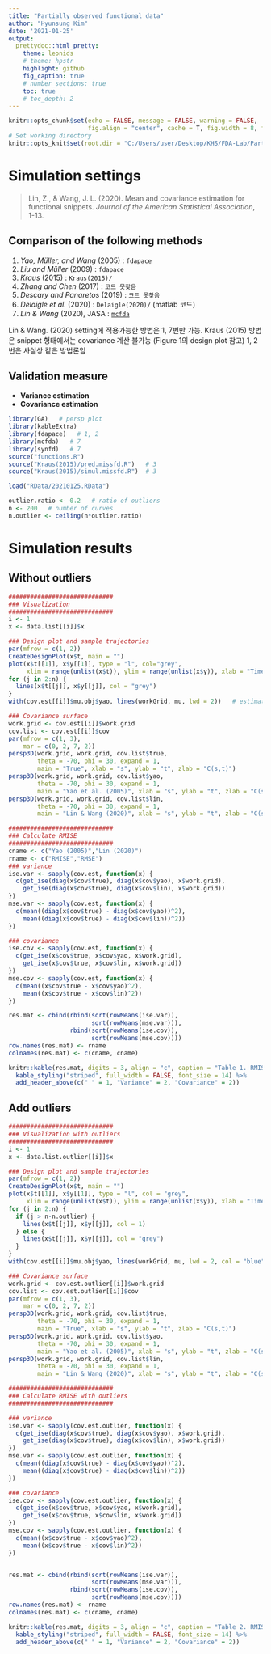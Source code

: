 ```yaml
---
title: "Partially observed functional data"
author: "Hyunsung Kim"
date: '2021-01-25'
output: 
  prettydoc::html_pretty:
    theme: leonids
    # theme: hpstr
    highlight: github
    fig_caption: true
    # number_sections: true
    toc: true
    # toc_depth: 2
---
```


<style>
  p.caption {   <!-- figure caption -->
    font-size: 0.9em;
    font-style: italic;
    color: grey;
    <!-- margin-right: 10%; -->
    <!-- margin-left: 10%;   -->
    text-align: justify;
  }
  caption {    <!-- table caption -->
    font-size: 0.9em;
    font-style: italic;
    color: grey;
    <!-- margin-right: 10%; -->
    <!-- margin-left: 10%;   -->
    text-align: justify;
  }
</style>

```r
knitr::opts_chunk$set(echo = FALSE, message = FALSE, warning = FALSE, 
                      fig.align = "center", cache = T, fig.width = 8, fig.height = 4)
# Set working directory
knitr::opts_knit$set(root.dir = "C:/Users/user/Desktop/KHS/FDA-Lab/Partial_obs")
```

# Simulation settings
> Lin, Z., & Wang, J. L. (2020). Mean and covariance estimation for functional snippets. *Journal of the American Statistical Association*, 1-13.

## Comparison of the following methods
1. *Yao, Müller, and Wang* (2005) : `fdapace`
2. *Liu and Müller* (2009) : `fdapace`
3. *Kraus* (2015) : `Kraus(2015)/`
4. *Zhang and Chen* (2017) : `코드 못찾음`
5. *Descary and Panaretos* (2019) : `코드 못찾음`
6. *Delaigle et al.* (2020) : `Delaigle(2020)/` (matlab 코드)
7. *Lin & Wang* (2020), JASA : [`mcfda`](https://github.com/linulysses/mcfda/)

Lin & Wang. (2020) setting에 적용가능한 방법은 1, 7번만 가능.
Kraus (2015) 방법은 snippet 형태에서는 covariance 계산 불가능 (Figure 1의 design plot 참고)
1, 2번은 사실상 같은 방법론임


## Validation measure
- **Variance estimation**
\begin{aligned}
  \text{RMISE} &= \sqrt{ \frac{1}{N} \sum_{i=1}^N \int_{\mathcal{T}} |\hat{\sigma}^2_X(t) - \sigma^2_X(t)|^2 dt} \\
  \text{RMSE}  &= \sqrt{ \frac{1}{N} \sum_{i=1}^N \frac{1}{\mathcal{T}} \sum_{t} |\hat{\sigma}^2_X(t) - \sigma^2_X(t)|^2}
\end{aligned}

- **Covariance estimation**
\begin{aligned}
  \text{RMISE} &= \sqrt{ \frac{1}{N} \sum_{i=1}^N \int_{\mathcal{T}}\int_{\mathcal{T}} |\hat{C}(s,t) - C(s,t)|^2 dsdt} \\
  \text{RMSE}  &= \sqrt{ \frac{1}{N} \sum_{i=1}^N \frac{1}{\mathcal{T}^2} \sum_{t} \sum_{s} |\hat{C}(s,t) - C(s,t)|^2}
\end{aligned}



```r
library(GA)   # persp plot
library(kableExtra)
library(fdapace)   # 1, 2
library(mcfda)   # 7
library(synfd)   # 7
source("functions.R")
source("Kraus(2015)/pred.missfd.R")   # 3
source("Kraus(2015)/simul.missfd.R")  # 3

load("RData/20210125.RData")

outlier.ratio <- 0.2   # ratio of outliers
n <- 200   # number of curves
n.outlier <- ceiling(n*outlier.ratio)
```


# Simulation results

## Without outliers

```r
#############################
### Visualization
#############################
i <- 1
x <- data.list[[i]]$x

### Design plot and sample trajectories
par(mfrow = c(1, 2))
CreateDesignPlot(x$t, main = "")
plot(x$t[[1]], x$y[[1]], type = "l", col="grey",
     xlim = range(unlist(x$t)), ylim = range(unlist(x$y)), xlab = "Time", ylab = "")
for (j in 2:n) {
  lines(x$t[[j]], x$y[[j]], col = "grey")
}
with(cov.est[[i]]$mu.obj$yao, lines(workGrid, mu, lwd = 2))   # estimated mean curve
```

```r
### Covariance surface
work.grid <- cov.est[[i]]$work.grid
cov.list <- cov.est[[i]]$cov
par(mfrow = c(1, 3),
    mar = c(0, 2, 7, 2))
persp3D(work.grid, work.grid, cov.list$true, 
        theta = -70, phi = 30, expand = 1,
        main = "True", xlab = "s", ylab = "t", zlab = "C(s,t)")
persp3D(work.grid, work.grid, cov.list$yao, 
        theta = -70, phi = 30, expand = 1,
        main = "Yao et al. (2005)", xlab = "s", ylab = "t", zlab = "C(s,t)")
persp3D(work.grid, work.grid, cov.list$lin, 
        theta = -70, phi = 30, expand = 1,
        main = "Lin & Wang (2020)", xlab = "s", ylab = "t", zlab = "C(s,t)")
```



```r
#############################
### Calculate RMISE
#############################
cname <- c("Yao (2005)","Lin (2020)")
rname <- c("RMISE","RMSE")
### variance
ise.var <- sapply(cov.est, function(x) {
  c(get_ise(diag(x$cov$true), diag(x$cov$yao), x$work.grid),
    get_ise(diag(x$cov$true), diag(x$cov$lin), x$work.grid))
})
mse.var <- sapply(cov.est, function(x) {
  c(mean((diag(x$cov$true) - diag(x$cov$yao))^2),
    mean((diag(x$cov$true) - diag(x$cov$lin))^2))
})

### covariance
ise.cov <- sapply(cov.est, function(x) {
  c(get_ise(x$cov$true, x$cov$yao, x$work.grid),
    get_ise(x$cov$true, x$cov$lin, x$work.grid))
})
mse.cov <- sapply(cov.est, function(x) {
  c(mean((x$cov$true - x$cov$yao)^2),
    mean((x$cov$true - x$cov$lin)^2))
})

res.mat <- cbind(rbind(sqrt(rowMeans(ise.var)), 
                       sqrt(rowMeans(mse.var))),
                 rbind(sqrt(rowMeans(ise.cov)),
                       sqrt(rowMeans(mse.cov))))
row.names(res.mat) <- rname
colnames(res.mat) <- c(cname, cname)

knitr::kable(res.mat, digits = 3, align = "c", caption = "Table 1. RMISE and RMSE for variance estimation") %>% 
  kable_styling("striped", full_width = FALSE, font_size = 14) %>% 
  add_header_above(c(" " = 1, "Variance" = 2, "Covariance" = 2))
```


## Add outliers

```r
#############################
### Visualization with outliers
#############################
i <- 1
x <- data.list.outlier[[i]]$x

### Design plot and sample trajectories
par(mfrow = c(1, 2))
CreateDesignPlot(x$t, main = "")
plot(x$t[[1]], x$y[[1]], type = "l", col = "grey",
     xlim = range(unlist(x$t)), ylim = range(unlist(x$y)), xlab = "Time", ylab = "")
for (j in 2:n) {
  if (j > n-n.outlier) {
    lines(x$t[[j]], x$y[[j]], col = 1)
  } else {
    lines(x$t[[j]], x$y[[j]], col = "grey")
  }
}
with(cov.est[[i]]$mu.obj$yao, lines(workGrid, mu, lwd = 2, col = "blue"))   # estimated mean curve
```

```r
### Covariance surface
work.grid <- cov.est.outlier[[i]]$work.grid
cov.list <- cov.est.outlier[[i]]$cov
par(mfrow = c(1, 3),
    mar = c(0, 2, 7, 2))
persp3D(work.grid, work.grid, cov.list$true, 
        theta = -70, phi = 30, expand = 1,
        main = "True", xlab = "s", ylab = "t", zlab = "C(s,t)")
persp3D(work.grid, work.grid, cov.list$yao, 
        theta = -70, phi = 30, expand = 1,
        main = "Yao et al. (2005)", xlab = "s", ylab = "t", zlab = "C(s,t)")
persp3D(work.grid, work.grid, cov.list$lin, 
        theta = -70, phi = 30, expand = 1,
        main = "Lin & Wang (2020)", xlab = "s", ylab = "t", zlab = "C(s,t)")
```


```r
#############################
### Calculate RMISE with outliers
#############################

### variance
ise.var <- sapply(cov.est.outlier, function(x) {
  c(get_ise(diag(x$cov$true), diag(x$cov$yao), x$work.grid),
    get_ise(diag(x$cov$true), diag(x$cov$lin), x$work.grid))
})
mse.var <- sapply(cov.est.outlier, function(x) {
  c(mean((diag(x$cov$true) - diag(x$cov$yao))^2),
    mean((diag(x$cov$true) - diag(x$cov$lin))^2))
})

### covariance
ise.cov <- sapply(cov.est.outlier, function(x) {
  c(get_ise(x$cov$true, x$cov$yao, x$work.grid),
    get_ise(x$cov$true, x$cov$lin, x$work.grid))
})
mse.cov <- sapply(cov.est.outlier, function(x) {
  c(mean((x$cov$true - x$cov$yao)^2),
    mean((x$cov$true - x$cov$lin)^2))
})


res.mat <- cbind(rbind(sqrt(rowMeans(ise.var)), 
                       sqrt(rowMeans(mse.var))),
                 rbind(sqrt(rowMeans(ise.cov)),
                       sqrt(rowMeans(mse.cov))))
row.names(res.mat) <- rname
colnames(res.mat) <- c(cname, cname)

knitr::kable(res.mat, digits = 3, align = "c", caption = "Table 2. RMISE and RMSE of 2 estimation") %>% 
  kable_styling("striped", full_width = FALSE, font_size = 14) %>% 
  add_header_above(c(" " = 1, "Variance" = 2, "Covariance" = 2))
```

